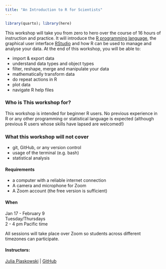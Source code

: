 ```yaml
---
title: "An Introduction to R for Scientists"
---
```


```r
library(quarto); library(here)
```


This workshop will take you from zero to hero over the course of 16 hours of instruction and practice. It will introduce the [R programming language](https://www.r-project.org/), the graphical user interface [RStudio](https://www.rstudio.com/products/rstudio/) and how R can be used to manage and analyse your data. At the end of this workshop, you will be able to:

-   import & export data
-   understand data types and object types
-   filter, reshape, merge and manipulate your data
-   mathematically transform data
-   do repeat actions in R
-   plot data
-   navigate R help files

### Who is This workshop for?

This workshop is intended for beginner R users. No previous experience in R or any other programming or statistical language is expected (although previous R users whose skills have lapsed are welcomed!)

### What this workshop will not cover

-   git, GitHub, or any version control
-   usage of the terminal (e.g. bash)
-   statistical analysis

#### Requirements

* a computer with a reliable internet connection
* A camera and microphone for Zoom 
* A Zoom account (the free version is sufficient)

#### When

Jan 17 - February 9\
Tuesday/Thursdays\
2 - 4 pm Pacific time

All sessions will take place over Zoom so students across different timezones can participate.

#### Instructors:

[Julia Piaskowski](https://jpiaskowski.gitlab.io/) \| [GitHub](https://github.com/jpiaskowski)




